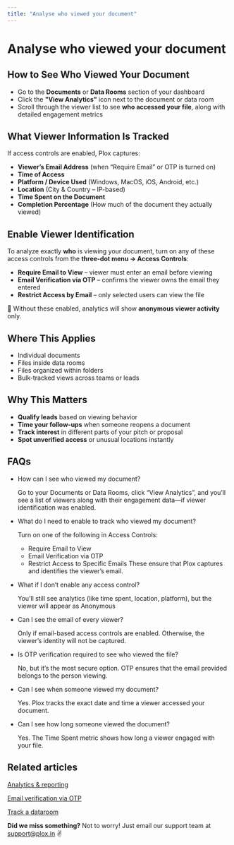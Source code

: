 ```yaml
---
title: "Analyse who viewed your document"
---
```


# Analyse who viewed your document

## How to See Who Viewed Your Document

- Go to the **Documents** or **Data Rooms** section of your dashboard
- Click the **"View Analytics"** icon next to the document or data room
- Scroll through the viewer list to see **who accessed your file**, along with detailed engagement metrics

## What Viewer Information Is Tracked

If access controls are enabled, Plox captures:

- **Viewer’s Email Address** (when “Require Email” or OTP is turned on)
- **Time of Access**
- **Platform / Device Used** (Windows, MacOS, iOS, Android, etc.)
- **Location** (City & Country – IP-based)
- **Time Spent on the Document**
- **Completion Percentage** (How much of the document they actually viewed)

## Enable Viewer Identification

To analyze exactly **who** is viewing your document, turn on any of these access controls from the **three-dot menu → Access Controls**:

- **Require Email to View** – viewer must enter an email before viewing
- **Email Verification via OTP** – confirms the viewer owns the email they entered
- **Restrict Access by Email** – only selected users can view the file

📌 Without these enabled, analytics will show **anonymous viewer activity** only.

## Where This Applies

- Individual documents
- Files inside data rooms
- Files organized within folders
- Bulk-tracked views across teams or leads

## Why This Matters

- **Qualify leads** based on viewing behavior
- **Time your follow-ups** when someone reopens a document
- **Track interest** in different parts of your pitch or proposal
- **Spot unverified access** or unusual locations instantly

## FAQs

- How can I see who viewed my document?

  Go to your Documents or Data Rooms, click “View Analytics”, and you’ll see a list of viewers along with their engagement data—if viewer identification was enabled.
- What do I need to enable to track who viewed my document?

  Turn on one of the following in Access Controls:
  - Require Email to View
  - Email Verification via OTP
  - Restrict Access to Specific Emails These ensure that Plox captures and identifies the viewer’s email.
- What if I don’t enable any access control?

  You’ll still see analytics (like time spent, location, platform), but the viewer will appear as Anonymous
- Can I see the email of every viewer?

  Only if email-based access controls are enabled. Otherwise, the viewer’s identity will not be captured.
- Is OTP verification required to see who viewed the file?

  No, but it’s the most secure option. OTP ensures that the email provided belongs to the person viewing.
- Can I see when someone viewed my document?

  Yes. Plox tracks the exact date and time a viewer accessed your document.
- Can I see how long someone viewed the document?

  Yes. The Time Spent metric shows how long a viewer engaged with your file.

## Related articles

[Analytics & reporting](https://help.plox.in/data-rooms/analytics-reporting)

[Email verification via OTP](https://help.plox.in/access-controls/email-verification-via-OTP)

[Track a dataroom](https://help.plox.in/data-rooms/track-a-dataroom)

**Did we miss something?** Not to worry! Just email our support team at [support@plox.in](mailto:support@plox.in) ✌️
